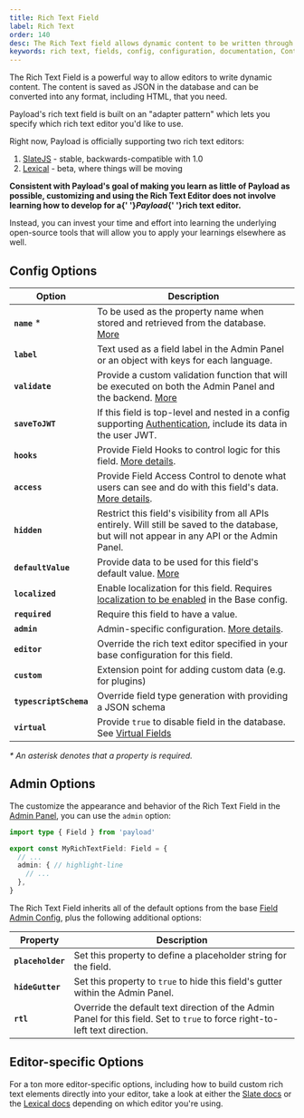 ```yaml
---
title: Rich Text Field
label: Rich Text
order: 140
desc: The Rich Text field allows dynamic content to be written through the Admin Panel. Learn how to use Rich Text fields, see examples and options.
keywords: rich text, fields, config, configuration, documentation, Content Management System, cms, headless, javascript, node, react, nextjs
---
```


The Rich Text Field is a powerful way to allow editors to write dynamic content. The content is saved as JSON in the database and can be converted into any format, including HTML, that you need.

<LightDarkImage
  srcLight="https://payloadcms.com/images/docs/fields/richtext.png"
  srcDark="https://payloadcms.com/images/docs/fields/richtext-dark.png"
  alt="Shows a Rich Text field in the Payload Admin Panel"
  caption="Admin Panel screenshot of a Rich Text field"
/>

Payload's rich text field is built on an "adapter pattern" which lets you specify which rich text editor you'd like to use.

Right now, Payload is officially supporting two rich text editors:

1. [SlateJS](/docs/rich-text/slate) - stable, backwards-compatible with 1.0
2. [Lexical](/docs/lexical/overview) - beta, where things will be moving

<Banner type="success">
  <strong>
    Consistent with Payload's goal of making you learn as little of Payload as possible, customizing
    and using the Rich Text Editor does not involve learning how to develop for a{' '}<em>Payload</em>{' '}rich text editor.
  </strong>

  Instead, you can invest your time and effort into learning the underlying open-source tools that
  will allow you to apply your learnings elsewhere as well.
</Banner>

## Config Options

| Option                 | Description                                                                                                                                                      |
| ---------------------- | ---------------------------------------------------------------------------------------------------------------------------------------------------------------- |
| **`name`** \*          | To be used as the property name when stored and retrieved from the database. [More](/docs/fields/overview#field-names)                                           |
| **`label`**            | Text used as a field label in the Admin Panel or an object with keys for each language.                                                                          |
| **`validate`**         | Provide a custom validation function that will be executed on both the Admin Panel and the backend. [More](/docs/fields/overview#validation)                     |
| **`saveToJWT`**        | If this field is top-level and nested in a config supporting [Authentication](/docs/authentication/overview), include its data in the user JWT.                  |
| **`hooks`**            | Provide Field Hooks to control logic for this field. [More details](../hooks/fields).                                                                            |
| **`access`**           | Provide Field Access Control to denote what users can see and do with this field's data. [More details](../access-control/fields).                               |
| **`hidden`**           | Restrict this field's visibility from all APIs entirely. Will still be saved to the database, but will not appear in any API or the Admin Panel.                 |
| **`defaultValue`**     | Provide data to be used for this field's default value. [More](/docs/fields/overview#default-values)                                                             |
| **`localized`**        | Enable localization for this field. Requires [localization to be enabled](/docs/configuration/localization) in the Base config.                                  |
| **`required`**         | Require this field to have a value.                                                                                                                              |
| **`admin`**            | Admin-specific configuration. [More details](#admin-options).                                                                                                    |
| **`editor`**           | Override the rich text editor specified in your base configuration for this field.                                                                               |
| **`custom`**           | Extension point for adding custom data (e.g. for plugins)                                                                                                        |
| **`typescriptSchema`** | Override field type generation with providing a JSON schema                                                                                                      |
| **`virtual`**          | Provide `true` to disable field in the database. See [Virtual Fields](https://payloadcms.com/blog/learn-how-virtual-fields-can-help-solve-common-cms-challenges) |

_\* An asterisk denotes that a property is required._

## Admin Options

The customize the appearance and behavior of the Rich Text Field in the [Admin Panel](../admin/overview), you can use the `admin` option:

```ts
import type { Field } from 'payload'

export const MyRichTextField: Field = {
  // ...
  admin: { // highlight-line
    // ...
  },
}
```

The Rich Text Field inherits all of the default options from the base [Field Admin Config](../admin/fields#admin-options), plus the following additional options:

| Property                       | Description                                                                                                                            |
| ------------------------------ | -------------------------------------------------------------------------------------------------------------------------------------- |
| **`placeholder`**              | Set this property to define a placeholder string for the field.                                                                         |
| **`hideGutter`**               | Set this property to `true` to hide this field's gutter within the Admin Panel.                                                         |
| **`rtl`**                      | Override the default text direction of the Admin Panel for this field. Set to `true` to force right-to-left text direction.            |

## Editor-specific Options

For a ton more editor-specific options, including how to build custom rich text elements directly into your editor, take a look at either the [Slate docs](/docs/rich-text/slate) or the [Lexical docs](/docs/lexical/overview) depending on which editor you're using.
